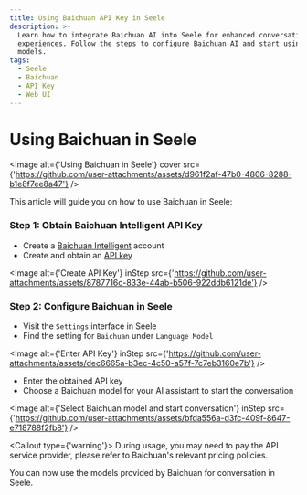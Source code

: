 ```yaml
---
title: Using Baichuan API Key in Seele
description: >-
  Learn how to integrate Baichuan AI into Seele for enhanced conversational
  experiences. Follow the steps to configure Baichuan AI and start using its
  models.
tags:
  - Seele
  - Baichuan
  - API Key
  - Web UI
---
```


# Using Baichuan in Seele

<Image
  alt={'Using Baichuan in Seele'}
  cover
  src={'https://github.com/user-attachments/assets/d961f2af-47b0-4806-8288-b1e8f7ee8a47'}
/>

This article will guide you on how to use Baichuan in Seele:

<Steps>

### Step 1: Obtain Baichuan Intelligent API Key

- Create a [Baichuan Intelligent](https://platform.baichuan-ai.com/homePage) account
- Create and obtain an [API key](https://platform.baichuan-ai.com/console/apikey)

<Image
  alt={'Create API Key'}
  inStep
  src={'https://github.com/user-attachments/assets/8787716c-833e-44ab-b506-922ddb6121de'}
/>

### Step 2: Configure Baichuan in Seele

- Visit the `Settings` interface in Seele
- Find the setting for `Baichuan` under `Language Model`

<Image
  alt={'Enter API Key'}
  inStep
  src={'https://github.com/user-attachments/assets/dec6665a-b3ec-4c50-a57f-7c7eb3160e7b'}
/>

- Enter the obtained API key
- Choose a Baichuan model for your AI assistant to start the conversation

<Image
  alt={'Select Baichuan model and start conversation'}
  inStep
  src={'https://github.com/user-attachments/assets/bfda556a-d3fc-409f-8647-e718788f2fb8'}
/>

<Callout type={'warning'}>
  During usage, you may need to pay the API service provider, please refer to Baichuan's relevant
  pricing policies.
</Callout>

</Steps>

You can now use the models provided by Baichuan for conversation in Seele.

